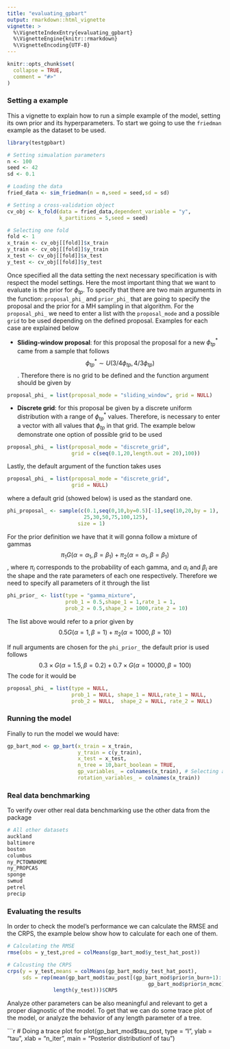 ```yaml
---
title: "evaluating_gpbart"
output: rmarkdown::html_vignette
vignette: >
  %\VignetteIndexEntry{evaluating_gpbart}
  %\VignetteEngine{knitr::rmarkdown}
  %\VignetteEncoding{UTF-8}
---
```


```r
knitr::opts_chunk$set(
  collapse = TRUE,
  comment = "#>"
)
```


### Setting a example

This a vignette to explain how to run a simple example of the model, setting its own prior and its hyperparameters. To start we going to use the `friedman` example as the dataset to be used.

```r
library(testgpbart)

# Setting simualation parameters
n <- 100
seed <- 42
sd <- 0.1

# Loading the data
fried_data <- sim_friedman(n = n,seed = seed,sd = sd)

# Setting a cross-validation object
cv_obj <- k_fold(data = fried_data,dependent_variable = "y",
                 k_partitions = 5,seed = seed)

# Selecting one fold
fold <- 1
x_train <- cv_obj[[fold]]$x_train
y_train <- cv_obj[[fold]]$y_train
x_test <- cv_obj[[fold]]$x_test
y_test <- cv_obj[[fold]]$y_test


```

Once specified all the data setting the next necessary specification is with respect the model settings. Here the most important thing that we want to evaluate is the 
prior for $\phi_{tp}$. To specify that there are two main arguments in the function: `proposal_phi_` and `prior_phi_` that are going to specify the proposal and the prior for a MH sampling in that algorithm. For the `proposal_phi_` we need to enter a list with the `proposal_mode` and a possible `grid` to be used depending on the defined proposal. Examples for each case are explained below

- **Sliding-window proposal**: for this proposal the proposal for a new $\phi^{*}_{tp}$ came from a sample that follows $$\phi^{*}_{tp} \sim U\left(3/4\phi_{tp},4/3\phi_{tp}\right)$$. Therefore there is no grid to be defined and the function argument should be given by 
```r
proposal_phi_ = list(proposal_mode = "sliding_window", grid = NULL)
```

- **Discrete grid**: for this proposal be given by a discrete uniform distribution with a range of $\phi^{*}_{tp}$ values. Therefore, is necessary to enter a vector with all values that $\phi_{tp}$ in that grid. The example below demonstrate one option of possible grid to be used

```r
proposal_phi_ = list(proposal_mode = "discrete_grid",
                     grid = c(seq(0.1,20,length.out = 20),100))
```

Lastly, the default argument of the function takes uses

```r
proposal_phi_ = list(proposal_mode = "discrete_grid",
                     grid = NULL)
```

where a default grid (showed below) is used as the standard one.

```r
phi_proposal_ <- sample(c(0.1,seq(0,10,by=0.5)[-1],seq(10,20,by = 1),
                         25,30,50,75,100,125),
                       size = 1)
```


For the prior definition we have that it will gonna follow a mixture of gammas $$ \pi_{1}G(\alpha = \alpha_{1}, \beta = \beta_{1})+\pi_{2}\left(\alpha = \alpha_{1}, \beta = \beta_{1} \right)$$, where $\pi_{i}$ corresponds to the probability of each gamma, and $\alpha_{i}$ and $\beta_{i}$ are the shape and the rate parameters of each one respectively. Therefore we need to specify all parameters of it through the list

```r
phi_prior_ <- list(type = "gamma_mixture",
                   prob_1 = 0.5,shape_1 = 1,rate_1 = 1,
                   prob_2 = 0.5,shape_2 = 1000,rate_2 = 10)
```

The list above would refer to a prior given by $$ 0.5G(\alpha = 1, \beta = 1)+\pi_{2}\left(\alpha = 1000, \beta = 10 \right)$$


If null arguments are chosen for the `phi_prior_` the default prior is used follows
$$ 0.3 \times G(\alpha = 1.5, \beta = 0.2)+0.7 \times G\left(\alpha = 10000, \beta = 100 \right)$$
The code for it would be

```r
proposal_phi_ = list(type = NULL,
                     prob_1 = NULL, shape_1 = NULL,rate_1 = NULL,
                     prob_2 = NULL,  shape_2 = NULL, rate_2 = NULL)
```

### Running the model

Finally to run the model we would have:

```r
gp_bart_mod <- gp_bart(x_train = x_train,
                       y_train = c(y_train),
                       x_test = x_test,
                       n_tree = 10,bart_boolean = TRUE,
                       gp_variables_ = colnames(x_train), # Selecting all var.
                       rotation_variables_ = colnames(x_train)) 
```

### Real data benchmarking

To verify over other real data benchmarking use the other data from the package

```r
# All other datasets
auckland
baltimore
boston
columbus
ny_PCTOWNHOME
ny_PROPCAS
sponge
swmud
petrel
precip
```



### Evaluating the results

In order to check the model's performance we can calculate the RMSE and the CRPS, the example below show how to calculate for each one of them.


```r
# Calculating the RMSE
rmse(obs = y_test,pred = colMeans(gp_bart_mod$y_test_hat_post))

# Calcusting the CRPS
crps(y = y_test,means = colMeans(gp_bart_mod$y_test_hat_post),
     sds = rep(mean(gp_bart_mod$tau_post[(gp_bart_mod$prior$n_burn+1):
                                              gp_bart_mod$prior$n_mcmc])^(-1/2),
               length(y_test)))$CRPS

```


Analyze other parameters can be also meaningful and relevant to get a proper diagnostic of the model. To get that we can do some trace plot of the model, or analyze the behavior of any length parameter of a tree.

```r
# Doing a trace plot for \tau
plot(gp_bart_mod$tau_post, type = "l", ylab = "tau", xlab = "n_iter",
     main = "Posterior distributionf of tau")


